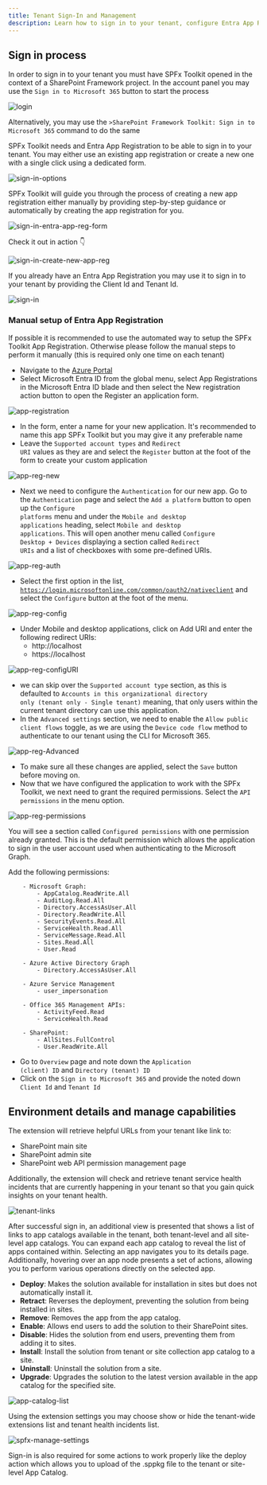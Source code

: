 ```yaml
---
title: Tenant Sign-In and Management
description: Learn how to sign in to your tenant, configure Entra App Registrations, and manage tenant capabilities using the SPFx Toolkit.
---
```


## Sign in process

In order to sign in to your tenant you must have SPFx Toolkit opened in the context of a SharePoint Framework project. In the account panel you may use the `Sign in to Microsoft 365` button to start the process

![login](../../../../../assets/images/login.png)

Alternatively, you may use the `>SharePoint Framework Toolkit: Sign in to Microsoft 365` command to do the same

SPFx Toolkit needs and Entra App Registration to be able to sign in to your tenant. You may either use an existing app registration or create a new one with a single click using a dedicated form. 

![sign-in-options](../../../../../assets/images/sign-in-options.png)


SPFx Toolkit will guide you through the process of creating a new app registration either manually by providing step-by-step guidance or automatically by creating the app registration for you.

![sign-in-entra-app-reg-form](../../../../../assets/images/sign-in-entra-app-reg-form.png)

Check it out in action 👇

![sign-in-create-new-app-reg](../../../../../assets/images/sign-in.gif)

If you already have an Entra App Registration you may use it to sign in to your tenant by providing the Client Id and Tenant Id.

![sign-in](../../../../../assets/images/sign-in-existing-app.gif)


### Manual setup of Entra App Registration

If possible it is recommended to use the automated way to setup the SPFx Toolkit App Registration.
Otherwise please follow the manual steps to perform it manually (this is required only one time on each tenant)

- Navigate to the [Azure Portal](https://portal.azure.com/)
- Select Microsoft Entra ID from the global menu, select App Registrations in the Microsoft Entra ID blade and then select the New registration action button to open the Register an application form.

![app-registration](../../../../assets/images/app-registration.png)

- In the form, enter a name for your new application. It's recommended to name this app SPFx Toolkit but you may give it any preferable name
- Leave the <code>Supported account types</code> and <code>Redirect URI</code> values as they are and select the <code>Register</code> button at the foot 
of the form to create your custom application

![app-reg-new](../../../../assets/images/app-reg-new.png)

- Next we need to configure the <code>Authentication</code> for our new app. Go to the <code>Authentication</code> page and select the <code>Add a platform</code> button to open up the <code>Configure platforms</code> menu and under the <code>Mobile and desktop applications</code> heading, select <code>Mobile and desktop applications</code>. This will open another menu called <code>Configure Desktop + Devices</code> displaying a section called <code>Redirect URIs</code> and a list of checkboxes with some pre-defined URIs.

![app-reg-auth](../../../../assets/images/app-reg-auth.png)

- Select the first option in the list, <code>https://login.microsoftonline.com/common/oauth2/nativeclient</code> and select the <code>Configure</code> button at the foot of the menu.

![app-reg-config](../../../../assets/images/app-reg-config.png)

- Under Mobile and desktop applications, click on Add URI and enter the following redirect URIs:
    - http://localhost
    - https://localhost

![app-reg-configURI](../../../../assets/images/app-reg-configURI.png)

- we can skip over the <code>Supported account type</code> section, as this is defaulted to <code>Accounts in this organizational directory only (tenant only - Single tenant)</code> meaning, that only users within the current tenant directory can use this application.
- In the <code>Advanced settings</code> section, we need to enable the <code>Allow public client flows</code> toggle, as we are using the <code>Device code flow</code> method to authenticate to our tenant using the CLI for Microsoft 365.

![app-reg-Advanced](../../../../assets/images/app-reg-advanced.png)

- To make sure all these changes are applied, select the <code>Save</code> button before moving on.
- Now that we have configured the application to work with the SPFx Toolkit, we next need to grant the required permissions. Select the <code>API permissions</code> in the menu option.

![app-reg-permissions](../../../../assets/images/app-reg-permissions.png)

You will see a section called <code>Configured permissions</code> with one permission already granted. This is the default permission which allows the application to sign in the user account used when authenticating to the Microsoft Graph.

Add the following permissions:

```
    - Microsoft Graph:
        - AppCatalog.ReadWrite.All
        - AuditLog.Read.All
        - Directory.AccessAsUser.All
        - Directory.ReadWrite.All
        - SecurityEvents.Read.All
        - ServiceHealth.Read.All
        - ServiceMessage.Read.All
        - Sites.Read.All
        - User.Read

    - Azure Active Directory Graph
        - Directory.AccessAsUser.All

    - Azure Service Management
        - user_impersonation

    - Office 365 Management APIs:
        - ActivityFeed.Read
        - ServiceHealth.Read

    - SharePoint:
        - AllSites.FullControl
        - User.ReadWrite.All
```
        
- Go to <code>Overview</code> page and note down the <code>Application (client) ID</code> and <code>Directory (tenant) ID</code>
- Click on the <code>Sign in to Microsoft 365</code> and provide the noted down <code>Client Id</code> and <code>Tenant Id</code>

## Environment details and manage capabilities 

The extension will retrieve helpful URLs from your tenant like link to: 

- SharePoint main site 
- SharePoint admin site
- SharePoint web API permission management page

Additionally, the extension will check and retrieve tenant service health incidents that are currently happening in your tenant so that you gain quick insights on your tenant health.

![tenant-links](../../../../../assets/images/tenant-links.png)

After successful sign in, an additional view is presented that shows a list of links to app catalogs available in the tenant, both tenant-level and all site-level app catalogs. You can expand each app catalog to reveal the list of apps contained within. Selecting an app navigates you to its details page. Additionally, hovering over an app node presents a set of actions, allowing you to perform various operations directly on the selected app.

- **Deploy**: Makes the solution available for installation in sites but does not automatically install it.
- **Retract**: Reverses the deployment, preventing the solution from being installed in sites.
- **Remove**: Removes the app from the app catalog.
- **Enable**: Allows end users to add the solution to their SharePoint sites.
- **Disable**: Hides the solution from end users, preventing them from adding it to sites.
- **Install**: Install the solution from tenant or site collection app catalog to a site.
- **Uninstall**: Uninstall the solution from a site.
- **Upgrade**: Upgrades the solution to the latest version available in the app catalog for the specified site.

![app-catalog-list](../../../../../assets/images/app-catalog-list.png)

Using the extension settings you may choose show or hide the tenant-wide extensions list and tenant health incidents list.

![spfx-manage-settings](../../../../assets/images/spfx-manage-settings.png)

Sign-in is also required for some actions to work properly like the deploy action which allows you to upload of the .sppkg file to the tenant or site-level App Catalog.
